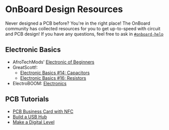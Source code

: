 # OnBoard Design Resources
Never designed a PCB before? You're in the right place! The OnBoard community has collected resources for you to get up-to-speed with circuit and PCB design! If you have any questions, feel free to ask in [`#onboard-help`](https://hackclub.slack.com/archives/C0593MG26TT)

## Electronic Basics
- AfroTechMods' [Electronic of Beginners](https://www.youtube.com/watch?v=8gvJzrjwjds&list=PLzqS33DOPhJkRn6e9_OTdQwRojO8qlusI)
- GreatScott!:
  - [Electronic Basics #14: Capacitors](https://www.youtube.com/watch?v=otQGdPLyF3w&list=PLAROrg3NQn7cyu01HpOv5BWo217XWBZu0&index=42)
  - [Electronic Basics #16: Resistors](https://www.youtube.com/watch?v=7w5I-KbJ1Sg&list=PLAROrg3NQn7cyu01HpOv5BWo217XWBZu0&index=40)
- ElectroBOOM: [Electronics](https://youtube.com/playlist?list=PLr_CZLgMkHeXc_45uIgYutY0m6fqmI5du&si=WIVFAfIjkPKWoWJn)


## PCB Tutorials

- [PCB Business Card with NFC](https://jams.hackclub.com/jam/hacker-card)
- [Build a USB Hub](https://jams.hackclub.com/batch/usb-hub)
- [Make a Digital Level](https://jams.hackclub.com/batch/sparkletilt-pcb)